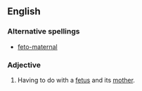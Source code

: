 ==English==
===Alternative spellings===
*[[feto-maternal]]
===Adjective===
{{en-adj|-}}
#{{medicine}} Having to do with a [[fetus]] and its [[mother]].